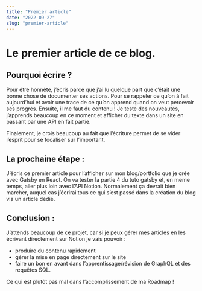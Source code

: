 ```yaml
---
title: "Premier article"
date: "2022-09-27"
slug: "premier-article"
---
```


# Le premier article de ce blog.

## Pourquoi écrire ?

Pour être honnête, j’écris parce que j’ai lu quelque part que c’était une bonne chose de documenter ses actions. Pour se rappeler ce qu’on à fait aujourd’hui et avoir une trace de ce qu’on apprend quand on veut percevoir ses progrès. Ensuite, il me faut du contenu ! Je teste des nouveautés, j’apprends beaucoup en ce moment et afficher du texte dans un site en passant par une API en fait partie. 

Finalement, je crois beaucoup au fait que l’écriture permet de se vider l’esprit pour se focaliser sur l’important.

## La prochaine étape :

J’écris ce premier article pour l’afficher sur mon blog/portfolio que je crée avec Gatsby en React. On va tester la partie 4 du tuto gatsby et, en meme temps, aller plus loin avec l’API Notion. Normalement ça devrait bien marcher, auquel cas j’écrirai tous ce qui s’est passé dans la création du blog via un article dédié.

## Conclusion :

J’attends beaucoup de ce projet, car si je peux gérer mes articles en les écrivant directement sur Notion je vais pouvoir : 

- produire du contenu rapidement
- gérer la mise en page directement sur le site
- faire un bon en avant dans l’apprentissage/révision de GraphQL et des requêtes SQL.

Ce qui est plutôt pas mal dans l’accomplissement de ma Roadmap !